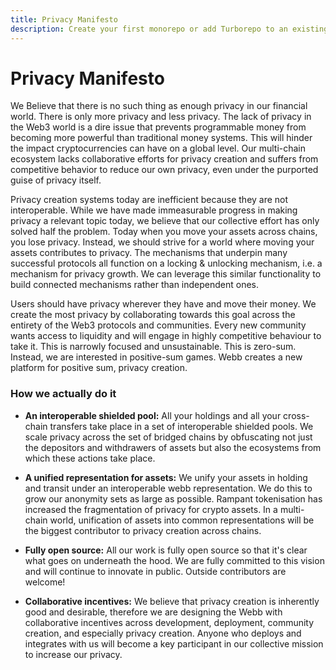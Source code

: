 ```yaml
---
title: Privacy Manifesto
description: Create your first monorepo or add Turborepo to an existing project.
---
```


# Privacy Manifesto

We Believe that there is no such thing as enough privacy in our financial world. There is only more privacy and less privacy. The lack of privacy in the Web3 world is a dire issue that prevents programmable money from becoming more powerful than traditional money systems. This will hinder the impact cryptocurrencies can have on a global level. Our multi-chain ecosystem lacks collaborative efforts for privacy creation and suffers from competitive behavior to reduce our own privacy, even under the purported guise of privacy itself.

Privacy creation systems today are inefficient because they are not interoperable. While we have made immeasurable progress in making privacy a relevant topic today, we believe that our collective effort has only solved half the problem. Today when you move your assets across chains, you lose privacy. Instead, we should strive for a world where moving your assets contributes to privacy. The mechanisms that underpin many successful protocols all function on a locking & unlocking mechanism, i.e. a mechanism for privacy growth. We can leverage this similar functionality to build connected mechanisms rather than independent ones.

Users should have privacy wherever they have and move their money. We create the most privacy by collaborating towards this goal across the
entirety of the Web3 protocols and communities. Every new community wants access to liquidity and will engage in
highly competitive behaviour to take it. This is narrowly focused and unsustainable. This is zero-sum. Instead,
we are interested in positive-sum games. Webb creates a new platform for positive sum, privacy creation.

### How we actually do it

- **An interoperable shielded pool:** All your holdings and all your cross-chain transfers take place in a set of
  interoperable shielded pools. We scale privacy across the set of bridged chains by obfuscating not just the depositors
  and withdrawers of assets but also the ecosystems from which these actions take place.

- **A unified representation for assets:** We unify your assets in holding and transit under an interoperable
  webb representation. We do this to grow our anonymity sets as large as possible. Rampant tokenisation has increased
  the fragmentation of privacy for crypto assets. In a multi-chain world, unification of assets into common
  representations will be the biggest contributor to privacy creation across chains.

- **Fully open source:** All our work is fully open source so that it's clear what goes on underneath the hood.
  We are fully committed to this vision and will continue to innovate in public. Outside contributors are welcome!

- **Collaborative incentives:** We believe that privacy creation is inherently good and desirable, therefore we
  are designing the Webb with collaborative incentives across development, deployment, community creation, and
  especially privacy creation. Anyone who deploys and integrates with us will become a key
  participant in our collective mission to increase our privacy.
